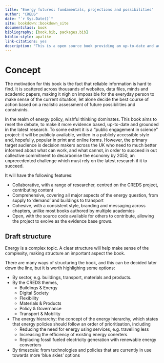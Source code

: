```yaml
--- 
title: "Energy futures: fundamentals, projections and possibilities"
author: "CREDS"
date: "`r Sys.Date()`"
site: bookdown::bookdown_site
documentclass: book
bibliography: [book.bib, packages.bib]
biblio-style: apalike
link-citations: yes
description: "This is a open source book providing an up-to-date and authoritative account of energy supply, distribution, and possibilities for rapid decarbonisation."
---
```


# Concept {-}

The motivation for this book is the fact that reliable information is hard to find.
It is scattered across thousands of websites, data files, minds and academic papers, making it nigh on impossible for the everyday person to make sense of the current situation, let alone decide the best course of action based on a realistic assessment of future possibilities and constraints.

In the realm of energy policy, wishful thinking dominates.
This book aims to reset the debate, to make it more evidence based, up-to-date and grounded in the latest research.
To some extent it is a "public engagement in science" project: it will be publicly available, written in a publicly accessible style and, hopefully, popular in print and online forms.
However, the primary target audience is decision makers across the UK who need to much better informed about what can work, and what cannot, in order to succeed in out collective commitment to decarbonise the economy by 2050, an unprecedented challenge which must rely on the latest research if it to succeed.

It will have the following features:

- Collaborative, with a range of researcher, centred on the CREDS project, contributing content
- Comprehensive, covering all major aspects of the energy question, from supply to 'demand' and buildings to transport
- Cohesive, with a consistent style, branding and messaging across chapters, unlike most books authored by multiple academics
- Open, with the source code available for others to contribute, allowing the project to evolve as the evidence base grows.

## Draft structure {-}

Energy is a complex topic.
A clear structure will help make sense of the complexity, making structure an important aspect the book.

There are many ways of structuring the book, and this can be decided later down the line, but it is worth highlighing some options:

- By sector, e.g. buildings, transport, materials and products.
- By the CREDS themes, 
    - Buildings & Energy
    - Digital Society
    - Flexibility
    - Materials & Products
    - Policy & Governance
    - Transport & Mobility
- The energy hierarchy: the concept of the energy hierarchy, which states that energy policies should follow an order of prioritisation, including
    - Reducing the need for energy using services, e.g. travelling less
    - Increasing the efficiency of existing energy conerters
    - Replacing fossil fueled electricity generation with renewable energy converters
- By timescale: from technologies and policies that are currently in use towards more 'blue skies' options






